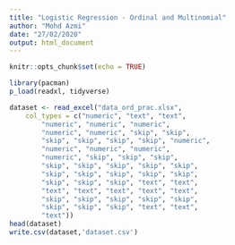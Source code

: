 ```yaml
---
title: "Logistic Regression - Ordinal and Multinomial"
author: "Mohd Azmi"
date: "27/02/2020"
output: html_document
---
```


```r
knitr::opts_chunk$set(echo = TRUE)
```

```r
library(pacman)
p_load(readxl, tidyverse)
```


```r
dataset <- read_excel("data_ord_prac.xlsx", 
    col_types = c("numeric", "text", "text", 
        "numeric", "numeric", "numeric", 
        "numeric", "numeric", "skip", "skip", 
        "skip", "skip", "skip", "skip", "numeric", 
        "numeric", "numeric", "numeric", 
        "numeric", "skip", "skip", "skip", 
        "skip", "skip", "skip", "skip", "skip", 
        "skip", "skip", "skip", "skip", "skip", 
        "skip", "skip", "skip", "text", "text", 
        "text", "text", "text", "text", "text", 
        "skip", "skip", "skip", "skip", "skip", 
        "skip", "skip", "skip", "text", "text", 
        "text"))
head(dataset)
write.csv(dataset,'dataset.csv')
```

